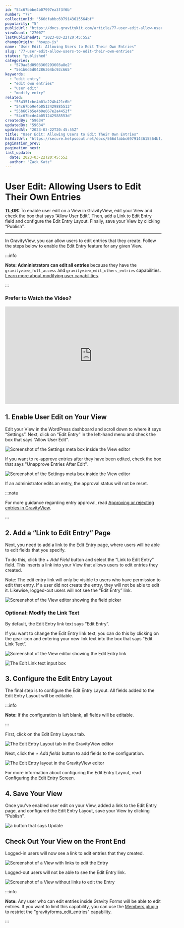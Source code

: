 ```yaml
---
id: "54c67bbbe4b07997ea3f3f6b"
number: "77"
collectionId: "566dfabbc6979143615564bf"
popularity: "5"
publicUrl: "https://docs.gravitykit.com/article/77-user-edit-allow-users-to-edit-their-own-entries"
viewCount: "27007"
lastPublishedAt: "2023-03-22T20:45:55Z"
changeOrigin: "hsapp-js"
name: "User Edit: Allowing Users to Edit Their Own Entries"
slug: "77-user-edit-allow-users-to-edit-their-own-entries"
status: "published"
categories: 
  - "579aa5d0903360293603a8e2"
  - "5e1b6d5d04286364bc93c665"
keywords: 
  - "edit entry"
  - "edit own entries"
  - "user edit"
  - "modify entry"
related: 
  - "554351cbe4b01a224b421c6b"
  - "54c67bb9e4b0512429885513"
  - "55b667b5e4b0e667e2a4452f"
  - "54c67bcde4b051242988553d"
createdBy: "59634"
updatedBy: "59634"
updatedAt: "2023-03-22T20:45:55Z"
title: "User Edit: Allowing Users to Edit Their Own Entries"
hsEditUrl: "https://secure.helpscout.net/docs/566dfabbc6979143615564bf/article/54c67bbbe4b07997ea3f3f6b"
pagination_prev: 
pagination_next: 
last_update:
  date: 2023-03-22T20:45:55Z
  author: "Zack Katz"
---
```


# User Edit: Allowing Users to Edit Their Own Entries

**<acronym title="Too long; didn't read">TL;DR</acronym>:** To enable user edit on a View in GravityView, edit your View and check the box that says “Allow User Edit”. Then, add a Link to Edit Entry field and configure the Edit Entry Layout. Finally, save your View by clicking “Publish”.

---

In GravityView, you can allow users to edit entries that they create. Follow the steps below to enable the Edit Entry feature for any given View.


:::info

**Note: Administrators can edit all entries** because they have the `gravityview_full_access` and `gravityview_edit_others_entries` capabilities. [Learn more about modifying user capabilities](https://docs.gravitykit.com/article/291-how-to-allow-a-user-to-edit-all-entries).

:::

 ###  Prefer to Watch the Video? 

<iframe allow="accelerometer; autoplay; clipboard-write; encrypted-media; gyroscope; picture-in-picture" allowfullscreen="" frameborder="0" height="315" src="https://www.youtube.com/embed/Q_AqU9TVME4" title="YouTube video player" width="560"></iframe>

## 1. Enable User Edit on Your View

Edit your View in the WordPress dashboard and scroll down to where it says “Settings”. Next, click on “Edit Entry” in the left-hand menu and check the box that says “Allow User Edit”.

![Screenshot of the Settings meta box inside the View editor](https://s3.amazonaws.com/helpscout.net/docs/assets/54c58489e4b051242988532c/images/605519bc207e3b1188e1e2e6/file-7Iiz3nFwEe.png)

If you want to re-approve entries after they have been edited, check the box that says "Unapprove Entries After Edit".

![Screenshot of the Settings meta box inside the View editor](https://s3.amazonaws.com/helpscout.net/docs/assets/54c58489e4b051242988532c/images/60551a573f70ab34d9ba12b5/file-p93mr8Rv6Y.png)

If an administrator edits an entry, the approval status will not be reset.


:::note

For more guidance regarding entry approval, read [Approving or rejecting entries in GravityView](https://docs.gravitykit.com/article/88-approving-or-rejecting-entries-in-gravityview).

:::

 ## 2. Add a “Link to Edit Entry” Page

Next, you need to add a link to the Edit Entry page, where users will be able to edit fields that you specify.

To do this, click the *+ Add Field* button and select the “Link to Edit Entry” field. This inserts a link into your View that allows users to edit entries they created.

Note: The edit entry link will only be visible to users who have permission to edit that entry. If a user did not create the entry, they will not be able to edit it. Likewise, logged-out users will not see the “Edit Entry” link.

![Screenshot of the View editor showing the field picker](https://s3.amazonaws.com/helpscout.net/docs/assets/54c58489e4b051242988532c/images/60551c583f70ab34d9ba12bc/file-qB0c2JVgyd.png)

### Optional: Modify the Link Text

By default, the Edit Entry link text says “Edit Entry”.

If you want to change the Edit Entry link text, you can do this by clicking on the gear icon and entering your new link text into the box that says “Edit Link Text”.

![Screenshot of the View editor showing the Edit Entry link](https://s3.amazonaws.com/helpscout.net/docs/assets/54c58489e4b051242988532c/images/60551cc9c44f5d025f446124/file-g7X7xtqjiL.png)

![The Edit Link text input box](https://s3.amazonaws.com/helpscout.net/docs/assets/54c58489e4b051242988532c/images/605520ba207e3b1188e1e318/file-CTPbZtCNKV.png)

## 3. Configure the Edit Entry Layout

The final step is to configure the Edit Entry Layout. All fields added to the Edit Entry Layout will be editable.


:::info

**Note**: If the configuration is left blank, all fields will be editable.

:::

  First, click on the Edit Entry Layout tab.

![The Edit Entry Layout tab in the GravityView editor](https://s3.amazonaws.com/helpscout.net/docs/assets/54c58489e4b051242988532c/images/6074180c8996210f18bd2441/file-fh5kfpBNKg.png)

Next, click the *+ Add fields* button to add fields to the configuration.

![The Edit Entry layout in the GravityView editor](https://s3.amazonaws.com/helpscout.net/docs/assets/54c58489e4b051242988532c/images/6074183b8af76a714bfd623f/file-RHOnjojaDv.png)

For more information about configuring the Edit Entry Layout, read [Configuring the Edit Entry Screen](https://docs.gravitykit.com/article/67-configuring-the-edit-entry-screen).

## 4. Save Your View

Once you’ve enabled user edit on your View, added a link to the Edit Entry page, and configured the Edit Entry Layout, save your View by clicking “Publish”.

![a button that says Update](https://s3.amazonaws.com/helpscout.net/docs/assets/54c58489e4b051242988532c/images/605523eb207e3b1188e1e32d/file-fvVhQxvJh9.png)

## Check Out Your View on the Front End

Logged-in users will now see a link to edit entries that they created.

![Screenshot of a View with links to edit the Entry](https://s3.amazonaws.com/helpscout.net/docs/assets/54c58489e4b051242988532c/images/605521f7207e3b1188e1e325/file-cOeqIKLDmw.png)

Logged-out users will not be able to see the Edit Entry link.

![Screenshot of a View without links to edit the Entry](https://s3.amazonaws.com/helpscout.net/docs/assets/54c58489e4b051242988532c/images/6055228a0ad05379b10ced21/file-sJKSXoGggm.png)


:::info

**Note:** Any user who can edit entries inside Gravity Forms will be able to edit entries. If you want to limit this capability, you can use the [Members plugin](https://wordpress.org/plugins/members/) to restrict the "gravityforms_edit_entries" capability.

:::


